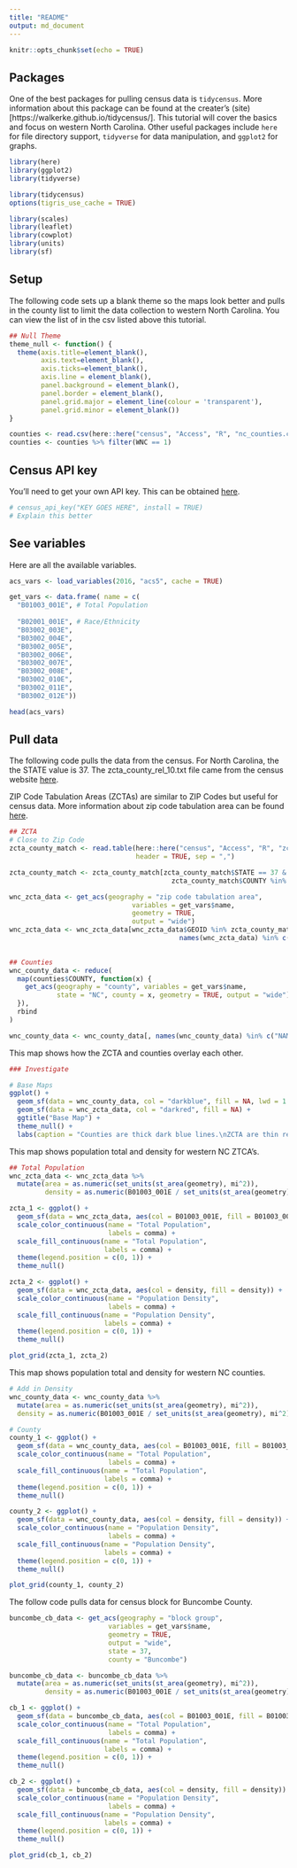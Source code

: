 ```yaml
---
title: "README"
output: md_document
---
```


```r
knitr::opts_chunk$set(echo = TRUE)
```

## Packages

One of the best packages for pulling census data is `tidycensus`.  More information about this package can be found at the creater's (site)[https://walkerke.github.io/tidycensus/].  This tutorial will cover the basics and focus on western North Carolina.  Other useful packages include `here` for file directory support, `tidyverse` for data manipulation, and `ggplot2` for graphs.

```r
library(here)
library(ggplot2)
library(tidyverse)

library(tidycensus)
options(tigris_use_cache = TRUE)

library(scales)
library(leaflet)
library(cowplot)
library(units)
library(sf)
```

## Setup

The following code sets up a blank theme so the maps look better and pulls in the county list to limit the data collection to western North Carolina.  You can view the list of in the csv listed above this tutorial.

```r
## Null Theme
theme_null <- function() {
  theme(axis.title=element_blank(),
        axis.text=element_blank(),
        axis.ticks=element_blank(),
        axis.line = element_blank(),
        panel.background = element_blank(),
        panel.border = element_blank(),
        panel.grid.major = element_line(colour = 'transparent'),
        panel.grid.minor = element_blank())
}

counties <- read.csv(here::here("census", "Access", "R", "nc_counties.csv"))
counties <- counties %>% filter(WNC == 1)
```

## Census API key

You'll need to get your own API key.  This can be obtained [here](https://api.census.gov/data/key_signup.html).

```r
# census_api_key("KEY GOES HERE", install = TRUE)
# Explain this better
```

## See variables

Here are all the available variables.

```r
acs_vars <- load_variables(2016, "acs5", cache = TRUE)

get_vars <- data.frame( name = c(
  "B01003_001E", # Total Population
  
  "B02001_001E", # Race/Ethnicity
  "B03002_003E",
  "B03002_004E",
  "B03002_005E",
  "B03002_006E",
  "B03002_007E",
  "B03002_008E",
  "B03002_010E",
  "B03002_011E",
  "B03002_012E"))

head(acs_vars)
```

## Pull data

The following code pulls the data from the census.  For North Carolina, the the STATE value is 37.  The zcta_county_rel_10.txt file came from the census website [here](https://www.census.gov/geo/maps-data/data/zcta_rel_layout.html).  

ZIP Code Tabulation Areas (ZCTAs) are similar to ZIP Codes but useful for census data.  More information about zip code tabulation area can be found [here](https://www.census.gov/geo/reference/zctas.html).

```r
## ZCTA
# Close to Zip Code
zcta_county_match <- read.table(here::here("census", "Access", "R", "zcta_county_rel_10.txt"), # Get this file from census website
                                header = TRUE, sep = ",")

zcta_county_match <- zcta_county_match[zcta_county_match$STATE == 37 &
                                         zcta_county_match$COUNTY %in% counties$COUNTYFP, ]

wnc_zcta_data <- get_acs(geography = "zip code tabulation area",
                               variables = get_vars$name,
                               geometry = TRUE,
                               output = "wide")
wnc_zcta_data <- wnc_zcta_data[wnc_zcta_data$GEOID %in% zcta_county_match$ZCTA5,
                                           names(wnc_zcta_data) %in% c("NAME", "GEOID", "geometry",
                                                                       as.character(get_vars$name))]
```

```r

## Counties
wnc_county_data <- reduce(
  map(counties$COUNTY, function(x) {
    get_acs(geography = "county", variables = get_vars$name,
            state = "NC", county = x, geometry = TRUE, output = "wide")
  }),
  rbind
)

wnc_county_data <- wnc_county_data[, names(wnc_county_data) %in% c("NAME", "GEOID", "geometry", as.character(get_vars$name))]
```

This map shows how the ZCTA and counties overlay each other.

```r
### Investigate

# Base Maps
ggplot() +
  geom_sf(data = wnc_county_data, col = "darkblue", fill = NA, lwd = 1.5) +
  geom_sf(data = wnc_zcta_data, col = "darkred", fill = NA) +
  ggtitle("Base Map") +
  theme_null() +
  labs(caption = "Counties are thick dark blue lines.\nZCTA are thin red lines.")
```

This map shows population total and density for western NC ZTCA's.

```r
## Total Population
wnc_zcta_data <- wnc_zcta_data %>%
  mutate(area = as.numeric(set_units(st_area(geometry), mi^2)),
         density = as.numeric(B01003_001E / set_units(st_area(geometry), mi^2)))

zcta_1 <- ggplot() +
  geom_sf(data = wnc_zcta_data, aes(col = B01003_001E, fill = B01003_001E)) +
  scale_color_continuous(name = "Total Population",
                         labels = comma) +
  scale_fill_continuous(name = "Total Population",
                        labels = comma) +
  theme(legend.position = c(0, 1)) +
  theme_null()

zcta_2 <- ggplot() +
  geom_sf(data = wnc_zcta_data, aes(col = density, fill = density)) +
  scale_color_continuous(name = "Population Density",                         
                         labels = comma) +  
  scale_fill_continuous(name = "Population Density",
                        labels = comma) +  
  theme(legend.position = c(0, 1)) +  
  theme_null()

plot_grid(zcta_1, zcta_2)
```

This map shows population total and density for western NC counties.

```r
# Add in Density
wnc_county_data <- wnc_county_data %>%
  mutate(area = as.numeric(set_units(st_area(geometry), mi^2)),
  density = as.numeric(B01003_001E / set_units(st_area(geometry), mi^2)))

# County
county_1 <- ggplot() +
  geom_sf(data = wnc_county_data, aes(col = B01003_001E, fill = B01003_001E)) +
  scale_color_continuous(name = "Total Population",
                         labels = comma) +
  scale_fill_continuous(name = "Total Population",
                        labels = comma) +
  theme(legend.position = c(0, 1)) +
  theme_null()

county_2 <- ggplot() +
  geom_sf(data = wnc_county_data, aes(col = density, fill = density)) +
  scale_color_continuous(name = "Population Density",
                         labels = comma) +
  scale_fill_continuous(name = "Population Density",
                        labels = comma) +
  theme(legend.position = c(0, 1)) +
  theme_null()

plot_grid(county_1, county_2)
```

The follow code pulls data for census block for Buncombe County.

```r
buncombe_cb_data <- get_acs(geography = "block group",
                         variables = get_vars$name,
                         geometry = TRUE,
                         output = "wide",
                         state = 37,
                         county = "Buncombe")

buncombe_cb_data <- buncombe_cb_data %>%
  mutate(area = as.numeric(set_units(st_area(geometry), mi^2)),
         density = as.numeric(B01003_001E / set_units(st_area(geometry), mi^2)))

cb_1 <- ggplot() +
  geom_sf(data = buncombe_cb_data, aes(col = B01003_001E, fill = B01003_001E)) +
  scale_color_continuous(name = "Total Population",
                         labels = comma) +
  scale_fill_continuous(name = "Total Population",
                        labels = comma) +
  theme(legend.position = c(0, 1)) +
  theme_null()

cb_2 <- ggplot() +
  geom_sf(data = buncombe_cb_data, aes(col = density, fill = density)) +
  scale_color_continuous(name = "Population Density",
                         labels = comma) +
  scale_fill_continuous(name = "Population Density",
                        labels = comma) +
  theme(legend.position = c(0, 1)) +
  theme_null()

plot_grid(cb_1, cb_2)
```
